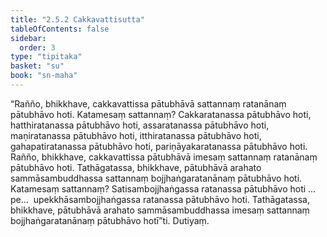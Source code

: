 ```yaml
---
title: "2.5.2 Cakkavattisutta"
tableOfContents: false
sidebar:
  order: 3
type: "tipitaka"
basket: "su"
book: "sn-maha"
---
```



<DynamicBreadcrumb />

<Division number="223" book="sn-maha">

<Paragraph number="533" book="sn-maha">
“Rañño, bhikkhave, cakkavattissa pātubhāvā sattannaṃ ratanānaṃ pātubhāvo hoti. Katamesaṃ sattannaṃ? Cakkaratanassa pātubhāvo hoti, hatthiratanassa pātubhāvo hoti, assaratanassa pātubhāvo hoti, maṇiratanassa pātubhāvo hoti, itthiratanassa pātubhāvo hoti, gahapatiratanassa pātubhāvo hoti, pariṇāyakaratanassa pātubhāvo hoti. Rañño, bhikkhave, cakkavattissa pātubhāvā imesaṃ sattannaṃ ratanānaṃ pātubhāvo hoti.
</Paragraph>

<Paragraph number="534" book="sn-maha">
Tathāgatassa, bhikkhave, pātubhāvā arahato sammāsambuddhassa sattannaṃ bojjhaṅgaratanānaṃ pātubhāvo hoti. Katamesaṃ sattannaṃ? Satisambojjhaṅgassa ratanassa pātubhāvo hoti …pe…  upekkhāsambojjhaṅgassa ratanassa pātubhāvo hoti. Tathāgatassa, bhikkhave, pātubhāvā arahato sammāsambuddhassa imesaṃ sattannaṃ bojjhaṅgaratanānaṃ pātubhāvo hotī”ti.

</Paragraph>
</Division>

<Paragraph number="535" type="center" book="sn-maha">
Dutiyaṃ.
</Paragraph>